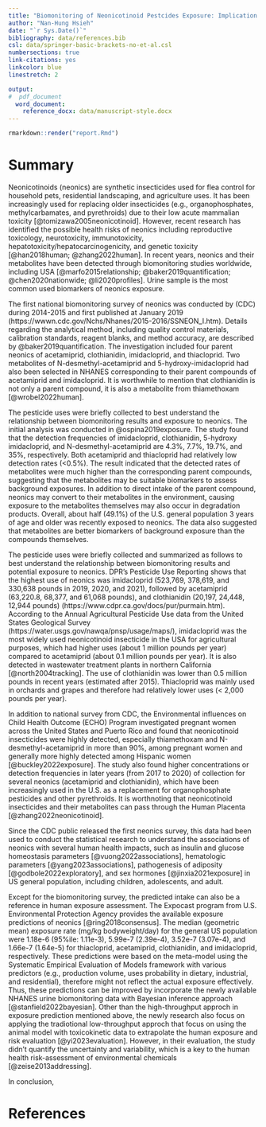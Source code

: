 ```yaml
---
title: "Biomonitoring of Neonicotinoid Pestcides Exposure: Implication and Application"
author: "Nan-Hung Hsieh"
date: "`r Sys.Date()`"
bibliography: data/references.bib
csl: data/springer-basic-brackets-no-et-al.csl
numbersections: true
link-citations: yes
linkcolor: blue
linestretch: 2

output:
#  pdf_document
  word_document:
    reference_docx: data/manuscript-style.docx
---
```


```r
rmarkdown::render("report.Rmd")
```

Summary {#summary .unnumbered}
================================

Neonicotinoids (neonics) are synthetic insecticides used for flea control for household pets, residential landscaping, and agriculture uses. It has been increasingly used for replacing older insecticides (e.g., organophosphates, methylcarbamates, and pyrethroids) due to their low acute mammalian toxicity [@tomizawa2005neonicotinoid]. However, recent research has identified the possible health risks of neonics including reproductive toxicology, neurotoxicity, immunotoxicity, hepatotoxicity/hepatocarcinogenicity, and genetic toxicity [@han2018human; @zhang2022human]. In recent years, neonics and their metabolites have been detected through biomonitoring studies worldwide, including USA [@marfo2015relationship; @baker2019quantification; @chen2020nationwide; @li2020profiles]. Urine sample is the most common used biomarkers of neonics exposure.

The first national biomonitoring survey of neonics was conducted by (CDC) during 2014-2015 and first published at January 2019 (https://wwwn.cdc.gov/Nchs/Nhanes/2015-2016/SSNEON_I.htm). Details regarding the analytical method, including quality control materials, calibration standards, reagent blanks, and method accuracy, are described by @baker2019quantification. The investigation included four parent neonics of acetamiprid, clothianidin, imidacloprid, and thiacloprid. Two metabolites of N-desmethyl-acetamiprid and 5-hydroxy-imidacloprid had also been selected in NHANES corresponding to their parent compounds of acetamiprid and imidacloprid. It is worthwhile to mention that clothianidin is not only a parent compound, it is also a metabolite from thiamethoxam [@wrobel2022human].

The pesticide uses were briefly collected to best understand the relationship between biomonitoring results and exposure to neonics. The initial analysis was conducted in @ospina2019exposure. The study found that the detection frequencies of imidacloprid, clothianidin, 5-hydroxy imidacloprid, and N-desmethyl-acetamiprid are 4.3%, 7.7%, 19.7%, and 35%, respectively. Both acetamiprid and thiacloprid had relatively low detection rates (<0.5%). The result indicated that the detected rates of metabolites were much higher than the corresponding parent compounds, suggesting that the metabolites may be suitable biomarkers to assess background exposures. In addition to direct intake of the parent compound, neonics may convert to their metabolites in the environment, causing exposure to the metabolites themselves may also occur in degradation products. Overall, about half (49.1%) of the U.S. general population 3 years of age and older was recently exposed to neonics. The data also suggested that metabolites are better biomarkers of background exposure than the compounds themselves.

The pesticide uses were briefly collected and summarized as follows to best understand the relationship between biomonitoring results and potential exposure to neonics. DPR’s Pesticide Use Reporting shows that the highest use of neonics was imidacloprid (523,769, 378,619, and 330,638 pounds in 2019, 2020, and 2021), followed by acetamiprid (63,220.8, 68,377, and 61,068 pounds), and clothianidin (20,197, 24,448, 12,944 pounds) (https://www.cdpr.ca.gov/docs/pur/purmain.htm). According to the Annual Agricultural Pesticide Use data from the United States Geological Survey (https://water.usgs.gov/nawqa/pnsp/usage/maps/), imidacloprid was the most widely used neonicotinoid insecticide in the USA for agricultural purposes, which had higher uses (about 1 million pounds per year) compared to acetamiprid (about 0.1 million pounds per year). It is also detected in wastewater treatment plants in northern California [@north2004tracking]. The use of clothianidin was lower than 0.5 million pounds in recent years (estimated after 2015). Thiacloprid was mainly used in orchards and grapes and therefore had relatively lower uses (< 2,000 pounds per year).

In addition to national survey from CDC, the Environmental influences on Child Health Outcome (ECHO) Program investigated pregnant women across the United States and Puerto Rico and found that neonicotinoid insecticides were highly detected, especially thiamethoxam and N-desmethyl-acetamiprid in more than 90%, among pregnant women and generally more highly detected among Hispanic women [@buckley2022exposure]. The study also found higher concentrations or detection frequencies in later years (from 2017 to 2020) of collection for several neonics (acetamiprid and clothianidin), which have been increasingly used in the U.S. as a replacement for organophosphate pesticides and other pyrethroids. It is worthnoting that neonicotinoid insecticides and their metabolites can pass through the Human Placenta [@zhang2022neonicotinoid].

Since the CDC public released the first neonics survey, this data had been used to conduct the statistical research to understand the associations of neonics with several human health impacts, such as insulin and glucose homeostasis parameters [@vuong2022associations], hematologic parameters [@yang2023associations], pathogenesis of adiposity [@godbole2022exploratory], and sex hormones [@jinxia2021exposure] in US general population, including children, adolescents, and adult.

Except for the biomonitoring survey, the predicted intake can also be a reference in human exposure assessment. The Expocast program from U.S. Environmental Protection Agency provides the available exposure predictions of neonics [@ring2018consensus]. The median (geometric mean) exposure rate (mg/kg bodyweight/day) for the general US population were 1.18e-6 (95%ile: 1.11e-3), 5.99e-7 (2.39e-4), 3.52e-7 (3.07e-4), and 1.66e-7 (1.64e-5) for thiacloprid, acetamiprid, clothianidin, and imidacloprid, respectively. These predictions were based on the meta-model using the Systematic Empirical Evaluation of Models framework with various predictors (e.g., production volume, uses probability in dietary, industrial, and residential), therefore might not reflect the actual exposure effectively. Thus, these predictions can be improved by incorporate the newly available NHANES urine biomonitoring data with Bayesian inference approach [@stanfield2022bayesian]. Other than the high-throughput approch in exposure prediction mentioned above, the newly research also focus on applying the tradiotional low-throughput approch that focus on using the animal model with toxicokinetic data to extrapolate the human exposure and risk evaluation [@yi2023evaluation]. However, in their evaluation, the study didn't quantify the uncertainty and variability, which is a key to the human health risk-assessment of environmental chemicals [@zeise2013addressing].

In conclusion, 

References {#references .unnumbered}
====================================
